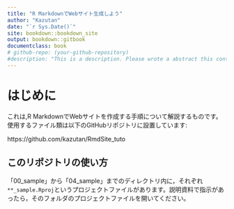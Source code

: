 ```yaml
--- 
title: "R MarkdownでWebサイト生成しよう"
author: "Kazutan"
date: "`r Sys.Date()`"
site: bookdown::bookdown_site
output: bookdown::gitbook
documentclass: book
# github-repo: (your-github-repository)
#description: "This is a description. Please wrote a abstract this contents. "
---
```


# はじめに {-}

これは,R MarkdownでWebサイトを作成する手順について解説するものです。使用するファイル類は以下のGitHubリポジトリに設置しています:

https://github.com/kazutan/RmdSite_tuto

## このリポジトリの使い方 {-}

「00_sample」から「04_sample」までのディレクトリ内に，それぞれ`**_sample.Rproj`というプロジェクトファイルがあります。説明資料で指示があったら，そのフォルダのプロジェクトファイルを開いてください。
